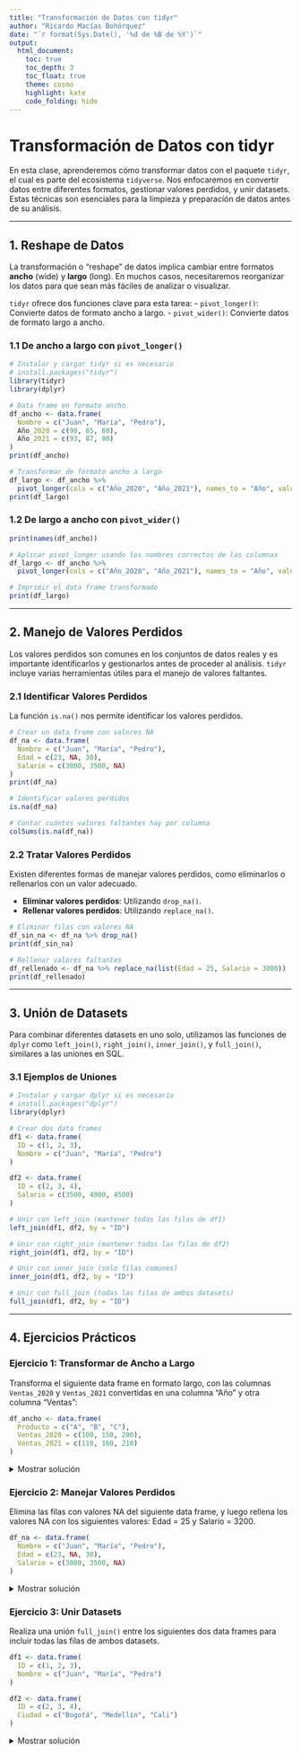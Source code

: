 ---
title: "Transformación de Datos con tidyr"
author: "Ricardo Macías Bohórquez"
date: "`r format(Sys.Date(), '%d de %B de %Y')`"
output: 
  html_document:
    toc: true
    toc_depth: 3
    toc_float: true
    theme: cosmo
    highlight: kate
    code_folding: hide
---

# Transformación de Datos con tidyr

En esta clase, aprenderemos cómo transformar datos con el paquete `tidyr`, el cual es parte del ecosistema `tidyverse`. Nos enfocaremos en convertir datos entre diferentes formatos, gestionar valores perdidos, y unir datasets. Estas técnicas son esenciales para la limpieza y preparación de datos antes de su análisis.

---

## 1. Reshape de Datos

La transformación o "reshape" de datos implica cambiar entre formatos **ancho** (wide) y **largo** (long). En muchos casos, necesitaremos reorganizar los datos para que sean más fáciles de analizar o visualizar.

`tidyr` ofrece dos funciones clave para esta tarea:
- `pivot_longer()`: Convierte datos de formato ancho a largo.
- `pivot_wider()`: Convierte datos de formato largo a ancho.

### 1.1 De ancho a largo con `pivot_longer()`

```{r}
# Instalar y cargar tidyr si es necesario
# install.packages("tidyr")
library(tidyr)
library(dplyr)

# Data frame en formato ancho
df_ancho <- data.frame(
  Nombre = c("Juan", "María", "Pedro"),
  Año_2020 = c(90, 85, 88),
  Año_2021 = c(93, 87, 90)
)
print(df_ancho)

# Transformar de formato ancho a largo
df_largo <- df_ancho %>% 
  pivot_longer(cols = c("Año_2020", "Año_2021"), names_to = "Año", values_to = "Calificaciones")
print(df_largo)
```

### 1.2 De largo a ancho con `pivot_wider()`

```{r}
print(names(df_ancho))

# Aplicar pivot_longer usando los nombres correctos de las columnas
df_largo <- df_ancho %>%
  pivot_longer(cols = c("Año_2020", "Año_2021"), names_to = "Año", values_to = "Calificaciones")

# Imprimir el data frame transformado
print(df_largo)

```

---

## 2. Manejo de Valores Perdidos

Los valores perdidos son comunes en los conjuntos de datos reales y es importante identificarlos y gestionarlos antes de proceder al análisis. `tidyr` incluye varias herramientas útiles para el manejo de valores faltantes.

### 2.1 Identificar Valores Perdidos

La función `is.na()` nos permite identificar los valores perdidos.

```{r}
# Crear un data frame con valores NA
df_na <- data.frame(
  Nombre = c("Juan", "María", "Pedro"),
  Edad = c(23, NA, 30),
  Salario = c(3000, 3500, NA)
)
print(df_na)

# Identificar valores perdidos
is.na(df_na)

# Contar cuántos valores faltantes hay por columna
colSums(is.na(df_na))
```

### 2.2 Tratar Valores Perdidos

Existen diferentes formas de manejar valores perdidos, como eliminarlos o rellenarlos con un valor adecuado.

- **Eliminar valores perdidos**: Utilizando `drop_na()`.
- **Rellenar valores perdidos**: Utilizando `replace_na()`.

```{r}
# Eliminar filas con valores NA
df_sin_na <- df_na %>% drop_na()
print(df_sin_na)

# Rellenar valores faltantes
df_rellenado <- df_na %>% replace_na(list(Edad = 25, Salario = 3000))
print(df_rellenado)
```

---

## 3. Unión de Datasets

Para combinar diferentes datasets en uno solo, utilizamos las funciones de `dplyr` como `left_join()`, `right_join()`, `inner_join()`, y `full_join()`, similares a las uniones en SQL.

### 3.1 Ejemplos de Uniones

```{r}
# Instalar y cargar dplyr si es necesario
# install.packages("dplyr")
library(dplyr)

# Crear dos data frames
df1 <- data.frame(
  ID = c(1, 2, 3),
  Nombre = c("Juan", "María", "Pedro")
)

df2 <- data.frame(
  ID = c(2, 3, 4),
  Salario = c(3500, 4000, 4500)
)

# Unir con left_join (mantener todas las filas de df1)
left_join(df1, df2, by = "ID")

# Unir con right_join (mantener todas las filas de df2)
right_join(df1, df2, by = "ID")

# Unir con inner_join (solo filas comunes)
inner_join(df1, df2, by = "ID")

# Unir con full_join (todas las filas de ambos datasets)
full_join(df1, df2, by = "ID")
```

---

## 4. Ejercicios Prácticos

### **Ejercicio 1**: Transformar de Ancho a Largo

Transforma el siguiente data frame en formato largo, con las columnas `Ventas_2020` y `Ventas_2021` convertidas en una columna "Año" y otra columna "Ventas":

```r
df_ancho <- data.frame(
  Producto = c("A", "B", "C"),
  Ventas_2020 = c(100, 150, 200),
  Ventas_2021 = c(110, 160, 210)
)
```

<details>
<summary>Mostrar solución</summary>

```{r}
# Verificar nombres de las columnas
print(names(df_ancho))
# Ahora transformamos de ancho a largo
df_largo <- df_ancho %>% 
  pivot_longer(cols = c("Año_2020", "Año_2021"), names_to = "Año", values_to = "Ventas")
print(df_largo)
```

</details>

### **Ejercicio 2**: Manejar Valores Perdidos

Elimina las filas con valores NA del siguiente data frame, y luego rellena los valores NA con los siguientes valores: Edad = 25 y Salario = 3200.

```r
df_na <- data.frame(
  Nombre = c("Juan", "María", "Pedro"),
  Edad = c(23, NA, 30),
  Salario = c(3000, 3500, NA)
)
```

<details>
<summary>Mostrar solución</summary>

```{r}
# Eliminar filas con NA
df_sin_na <- df_na %>% drop_na()
print(df_sin_na)

# Rellenar los NA con valores específicos
df_rellenado <- df_na %>% replace_na(list(Edad = 25, Salario = 3200))
print(df_rellenado)
```

</details>

### **Ejercicio 3**: Unir Datasets

Realiza una unión `full_join()` entre los siguientes dos data frames para incluir todas las filas de ambos datasets.

```r
df1 <- data.frame(
  ID = c(1, 2, 3),
  Nombre = c("Juan", "María", "Pedro")
)

df2 <- data.frame(
  ID = c(2, 3, 4),
  Ciudad = c("Bogotá", "Medellín", "Cali")
)
```

<details>
<summary>Mostrar solución</summary>

```{r}
df_union <- full_join(df1, df2, by = "ID")
print(df_union)
```

</details>
